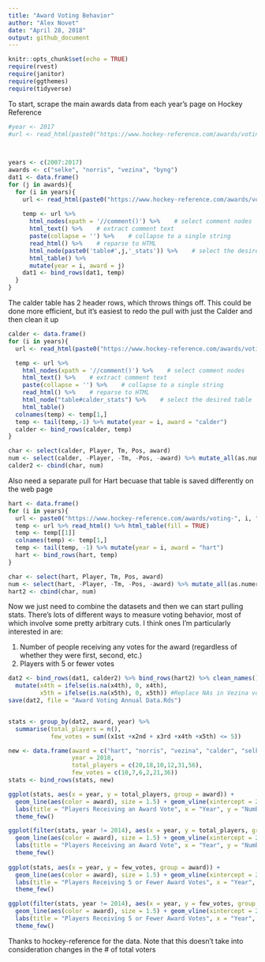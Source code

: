 ```yaml
---
title: "Award Voting Behavior"
author: "Alex Novet"
date: "April 28, 2018"
output: github_document
---
```


```r
knitr::opts_chunk$set(echo = TRUE)
require(rvest)
require(janitor)
require(ggthemes)
require(tidyverse)
```

To start, scrape the main awards data from each year's page on Hockey Reference

```r

#year <- 2017
#url <- read_html(paste0("https://www.hockey-reference.com/awards/voting-", year, ".html"))

  

years <- c(2007:2017)
awards <- c("selke", "norris", "vezina", "byng")
dat1 <- data.frame()
for (j in awards){
  for (i in years){
    url <- read_html(paste0("https://www.hockey-reference.com/awards/voting-", i, ".html"))
  
    temp <- url %>% 
      html_nodes(xpath = '//comment()') %>%    # select comment nodes
      html_text() %>%    # extract comment text
      paste(collapse = '') %>%    # collapse to a single string
      read_html() %>%    # reparse to HTML
      html_node(paste0('table#',j,'_stats')) %>%    # select the desired table
      html_table() %>%
      mutate(year = i, award = j)
    dat1 <- bind_rows(dat1, temp)
  }
}

```

The calder table has 2 header rows, which throws things off. This could be done more efficient, but it's easiest to redo the pull with just the Calder and then clean it up

```r
calder <- data.frame()
for (i in years){
  url <- read_html(paste0("https://www.hockey-reference.com/awards/voting-", i, ".html"))

  temp <- url %>% 
    html_nodes(xpath = '//comment()') %>%    # select comment nodes
    html_text() %>%    # extract comment text
    paste(collapse = '') %>%    # collapse to a single string
    read_html() %>%    # reparse to HTML
    html_node("table#calder_stats") %>%    # select the desired table
    html_table()
  colnames(temp) <- temp[1,]
  temp <- tail(temp,-1) %>% mutate(year = i, award = "calder")
  calder <- bind_rows(calder, temp)
}

char <- select(calder, Player, Tm, Pos, award)
num <- select(calder, -Player, -Tm, -Pos, -award) %>% mutate_all(as.numeric)
calder2 <- cbind(char, num)

```

Also need a separate pull for Hart becuase that table is saved differently on the web page


```r
hart <- data.frame()
for (i in years){
  url <- paste0("https://www.hockey-reference.com/awards/voting-", i, ".html")
  temp <- url %>% read_html() %>% html_table(fill = TRUE)
  temp <- temp[[1]]
  colnames(temp) <- temp[1,] 
  temp <- tail(temp, -1) %>% mutate(year = i, award = "hart")
  hart <- bind_rows(hart, temp)
}

char <- select(hart, Player, Tm, Pos, award)
num <- select(hart, -Player, -Tm, -Pos, -award) %>% mutate_all(as.numeric)
hart2 <- cbind(char, num)

```

Now we just need to combine the datasets and then we can start pulling stats. There's lots of different ways to measure voting behavior, most of which involve some pretty arbitrary cuts. I think ones I'm particularly interested in are:

1. Number of people receiving any votes for the award (regardless of whether they were first, second, etc.)
2. Players with 5 or fewer votes

```r


dat2 <- bind_rows(dat1, calder2) %>% bind_rows(hart2) %>% clean_names() %>%
  mutate(x4th = ifelse(is.na(x4th), 0, x4th),
         x5th = ifelse(is.na(x5th), 0, x5th)) #Replace NAs in Vezina voting
save(dat2, file = "Award Voting Annual Data.Rds")


stats <- group_by(dat2, award, year) %>%
  summarise(total_players = n(),
            few_votes = sum((x1st +x2nd + x3rd +x4th +x5th) <= 5))

new <- data.frame(award = c("hart", "norris", "vezina", "calder", "selke", "byng"),
                  year = 2018,
                  total_players = c(20,18,10,12,31,56),
                  few_votes = c(10,7,6,2,21,36))
stats <- bind_rows(stats, new)

```


```r

ggplot(stats, aes(x = year, y = total_players, group = award)) + 
  geom_line(aes(color = award), size = 1.5) + geom_vline(xintercept = 2017) +
  labs(title = "Players Receiving an Award Vote", x = "Year", y = "Number of Players") +
  theme_few()

ggplot(filter(stats, year != 2014), aes(x = year, y = total_players, group = award)) + 
  geom_line(aes(color = award), size = 1.5) + geom_vline(xintercept = 2017) +
  labs(title = "Players Receiving an Award Vote", x = "Year", y = "Number of Players") +
  theme_few()
  
ggplot(stats, aes(x = year, y = few_votes, group = award)) + 
  geom_line(aes(color = award), size = 1.5) + geom_vline(xintercept = 2017) +
  labs(title = "Players Receiving 5 or Fewer Award Votes", x = "Year", y = "Number of Players") +
  theme_few()

ggplot(filter(stats, year != 2014), aes(x = year, y = few_votes, group = award)) + 
  geom_line(aes(color = award), size = 1.5) + geom_vline(xintercept = 2017) +
  labs(title = "Players Receiving 5 or Fewer Award Votes", x = "Year", y = "Number of Players") +
  theme_few()
```

Thanks to hockey-reference for the data. Note that this doesn't take into consideration changes in the # of total voters